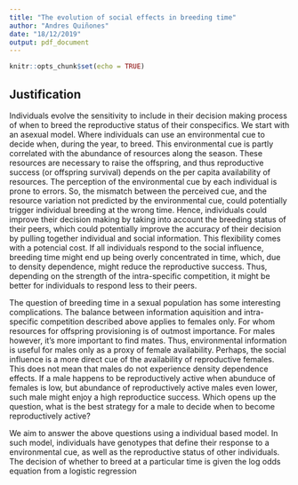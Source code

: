 ```yaml
---
title: "The evolution of social effects in breeding time"
author: "Andres Quiñones"
date: "18/12/2019"
output: pdf_document
---
```


```r
knitr::opts_chunk$set(echo = TRUE)
```

## Justification

Individuals evolve the sensitivity to include in their decision making process of 
when to breed the reproductive status of their conspecifics. We start with an asexual
model. Where individuals can use an environmental cue to decide when, during the year, 
to breed. This environmental cue is partly correlated with the abundance of 
resources along the season. These resources are necessary to raise the offspring, 
and thus reproductive success (or offspring survival) depends on the per capita 
availability of resources. The perception of the environmental cue by each individual 
is prone to errors. So, the mismatch between the perceived cue, and the resource 
variation not predicted by the environmental cue, could potentially trigger individual
breeding at the wrong time. Hence, individuals could improve their decision making by 
taking into account the breeding status of their peers, which could potentially 
improve the accuracy of their decision by pulling together individual and social information. 
This flexibility comes with a potencial cost.  If all individuals respond to the social influence,
breeding time might end up being overly concentrated in time, which, due to density dependence,
might reduce the reproductive success. Thus, depending on the strength of the intra-specific
competition, it might be better for individuals to respond less to their peers. 
	 
The question of breeding time in a sexual population has some interesting complications.
The balance between information aquisition and intra-specific competition described
above applies to females only. For whom resources for offspring provisioning is of 
outmost importance. For males however, it's more important to find mates. Thus, 
environmental information is useful for males only as a proxy of female availability. 
Perhaps, the social influence is a more direct cue of the availability of reproductive 
females. This does not mean that males do not experience density dependence effects. 
If a male happens to be reproductively active when abunduce of females is low, but 
abundance of reproductively active males even lower, such male might enjoy a high 
reproductice success. Which opens up the question, what is the best strategy for a 
male to decide when to become reproductively active?

We aim to answer the above questions using a individual based model. In such model,
individuals have genotypes that define their response to a environmental cue, as well 
as the reproductive status of other individuals. The decision of whether to breed at a particular  time is given the log odds equation from a logistic regression
\begin{equation}
	log\frac{p}{1-p}=\beta_0+
\end{equation}
